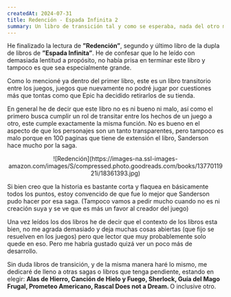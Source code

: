 ```yaml
---
createdAt: 2024-07-31
title: Redención - Espada Infinita 2
summary: Un libro de transición tal y como se esperaba, nada del otro mundo pero tampoco me disgusta del todo, bueno por leer a Sanderson, malo porque no sean sagas principales.
---
```


He finalizado la lectura de <strong>”Redención”</strong>, segundo y último libro de la dupla de libros de <strong>”Espada Infinita”</strong>. He de confesar que lo he leído con demasiada lentitud a propósito, no había prisa en terminar este libro y tampoco es que sea especialmente grande.

Como lo mencioné ya dentro del primer libro, este es un libro transitorio entre los juegos, juegos que nuevamente no podré jugar por cuestiones más que tontas como que Epic ha decidido retirarlos de su tienda.

En general he de decir que este libro no es ni bueno ni malo, así como el primero busca cumplir un rol de transitar entre los hechos de un juego a otro, este cumple exactamente la misma función. No es bueno en el aspecto de que los personajes son un tanto transparentes, pero tampoco es malo porque en 100 paginas que tiene de extensión el libro, Sanderson hace mucho por la saga.

<center>
![Redención](https://images-na.ssl-images-amazon.com/images/S/compressed.photo.goodreads.com/books/1377011921i/18361393.jpg)
</center>

Si bien creo que la historia es bastante corta y flaquea en básicamente todos los puntos, estoy convencido de que fue lo mejor que Sanderson pudo hacer por esa saga. (Tampoco vamos a pedir mucho cuando no es ni creación suya y se ve que es más un favor al creador del juego)

Una vez leídos los dos libros he de decir que el contexto de los libros esta bien, no me agrada demasiado y deja muchas cosas abiertas (que fijo se resuelven en los juegos) pero que lector que muy probablemente solo quede en eso. Pero me habría gustado quizá ver un poco más de desarrollo.

Sin duda libros de transición, y de la misma manera haré lo mismo, me dedicaré de lleno a otras sagas o libros que tenga pendiente, estando en elegir: <strong>Alas de Hierro, Canción de Hielo y Fuego, Sherlock, Guía del Mago Frugal, Prometeo Americano, Rascal Does not a Dream. </strong> O inclusive otro. 
